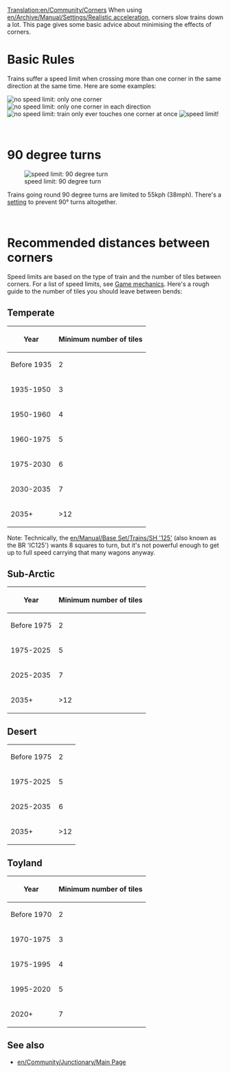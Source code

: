 [[Translation:en/Community/Corners]]
When using [[en/Archive/Manual/Settings/Realistic acceleration]], corners slow trains down a lot.  This page gives some basic advice about minimising the effects of corners.

=Basic Rules=

Trains suffer a speed limit when crossing more than one corner in the same direction at the same time.  Here are some examples:

[[File:en/Community/Corner-1x45.png|frame|left|no speed limit: only one corner]]
[[File:en/Community/Corner-2x45.png|frame|none|no speed limit: only one corner in each direction]]
[[File:en/Community/Corner-4x45-nocars.png|frame|left|no speed limit: train only ever touches one corner at once]]
[[File:en/Community/Corner-4x45.png|frame|none|speed limit!]]

<br clear="all" />

=90 degree turns=

[[File:en/Community/Corner-90.png|frame|left|speed limit: 90 degree turn]]

Trains going round 90 degree turns are limited to 55kph (38mph).  There's a 
[[en/Archive/Manual/Settings/Configuring patches/Vehicles#forbid-trains-and-ships-to-take-90-deg-turns|setting]] to prevent 90&deg; turns altogether.

<br clear="all" />

=Recommended distances between corners=

Speed limits are based on the type of train and the number of tiles between corners.  For a list of speed limits, see [[en/Manual/Game Mechanics/Main Page#vehicle-speeds|Game mechanics]].  Here's a rough guide to the number of tiles you should leave between bends:

==Temperate==

{| class="wikitable"
|-
! Year
! Minimum number of tiles
|-
| Before 1935
| 2
|-
| 1935-1950
| 3
|-
| 1950-1960
| 4
|-
| 1960-1975
| 5
|-
| 1975-2030
| 6
|-
| 2030-2035
| 7
|-
| 2035+
| >12
|}

Note: Technically, the [[en/Manual/Base Set/Trains/SH '125']] (also known as the BR 'IC125') wants 8 squares to turn, but it's not powerful enough to get up to full speed carrying that many wagons anyway.

==Sub-Arctic==

{| class="wikitable"
|-
! Year
! Minimum number of tiles
|-
| Before 1975
| 2
|-
| 1975-2025
| 5
|-
| 2025-2035
| 7
|-
| 2035+
| >12
|}

==Desert==

{| class="wikitable"
|-
| Before 1975
| 2
|-
| 1975-2025
| 5
|-
| 2025-2035
| 6
|-
| 2035+
| >12
|}

==Toyland==

{| class="wikitable"
|-
! Year
! Minimum number of tiles
|-
| Before 1970
| 2
|-
| 1970-1975
| 3
|-
| 1975-1995
| 4
|-
| 1995-2020
| 5
|-
| 2020+
| 7
|}

==See also==
* [[en/Community/Junctionary/Main Page]]